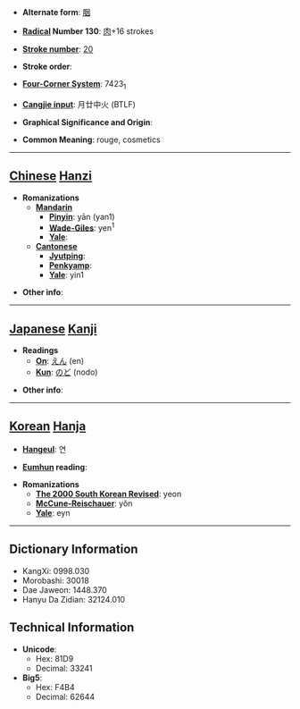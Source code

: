* '''Alternate form''': [[胭]]

* '''[[Wiktionary:Chinese radical index| Radical]] Number 130''': [[Wiktionary:Chinese radical index 肉|肉]]+16 strokes

* '''[[Wiktionary:Chinese total strokes index|Stroke number]]''': [[Wiktionary:Chinese total strokes index 20|20]]

* '''Stroke order''': 

* '''[[Wiktionary:Chinese four corner index|Four-Corner System]]''': 7423<sub>1</sub>

* '''[[Wiktionary:Chinese Cangjie index|Cangjie input]]''': 月廿中火 (BTLF)

* '''Graphical Significance and Origin''': 

* '''Common Meaning''': rouge, cosmetics

----

== [[Chinese]] [[Hanzi]] ==

* '''Romanizations'''
** '''[[Mandarin]]'''
*** '''[[Pinyin]]''': yān (yan1)
*** '''[[Wade-Giles]]''': yen<sup>1</sup>
*** '''[[Yale]]''': 
** '''[[Cantonese]]'''
*** '''[[Jyutping]]''':
*** '''[[Penkyamp]]''': 
*** '''[[Yale]]''': yin1

* '''Other info''': 

----

== [[Japanese]] [[Kanji]] ==

* '''Readings'''
** '''[[On]]''': [[えん]] (en)
** '''[[Kun]]''': [[のど]] (nodo)

* '''Other info''':  

----

== [[Korean]] [[Hanja]] ==

* '''[[Hangeul]]''': 연

* '''[[Eumhun]] reading''': 

* '''Romanizations'''
** '''[[The 2000 South Korean Revised Romanization|The 2000 South Korean Revised]]''': yeon
** '''[[McCune-Reischauer]]''': yŏn
** '''[[Yale]]''': eyn

----

== Dictionary Information ==

* KangXi: 0998.030
* Morobashi: 30018
* Dae Jaweon: 1448.370
* Hanyu Da Zidian: 32124.010

== Technical Information ==

* '''Unicode''':
** Hex: 81D9
** Decimal: 33241
* '''Big5''':
** Hex: F4B4
** Decimal: 62644
